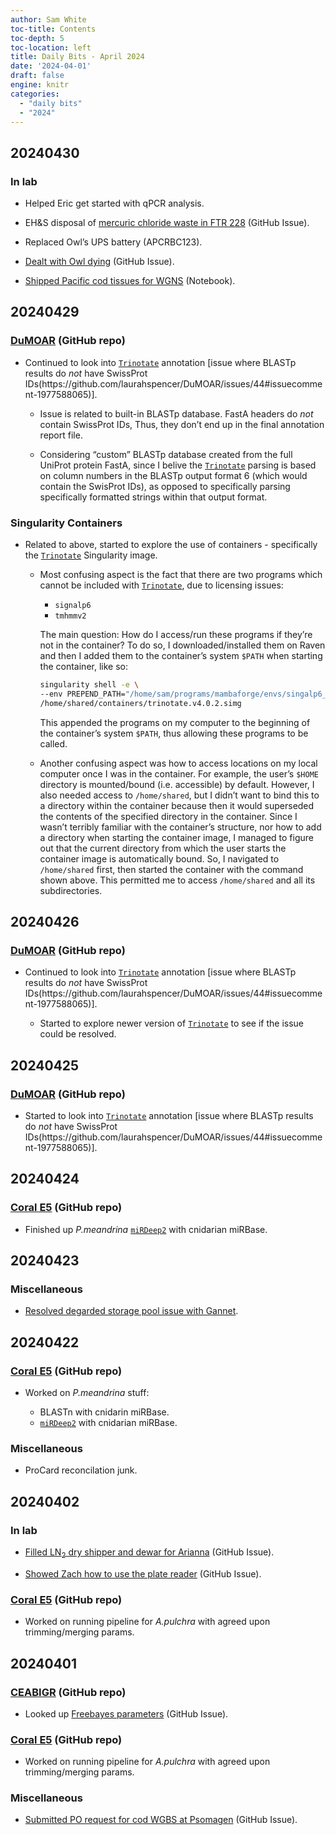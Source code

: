 ```yaml
---
author: Sam White
toc-title: Contents
toc-depth: 5
toc-location: left
title: Daily Bits - April 2024
date: '2024-04-01'
draft: false
engine: knitr
categories: 
  - "daily bits"
  - "2024"
---
```

## 20240430

### In lab

- Helped Eric get started with qPCR analysis.

- EH&S disposal of [mercuric chloride waste in FTR 228](https://github.com/RobertsLab/resources/issues/1536) (GitHub Issue).

- Replaced Owl's UPS battery (APCRBC123).

- [Dealt with Owl dying](https://github.com/RobertsLab/resources/issues/1882) (GitHub Issue).

- [Shipped Pacific cod tissues for WGNS](../2024-04-30-Samples-Submitted---Pacific-Cod-40-Tissue-Samples-for-WGBS-at-Psomagen/index.qmd) (Notebook).

## 20240429

### [DuMOAR](https://github.com/laurahspencer/DuMOAR) (GitHub repo)

- Continued to look into [`Trinotate`](https://github.com/Trinotate/Trinotate/wiki) annotation [issue where BLASTp results do _not_ have SwissProt IDs(https://github.com/laurahspencer/DuMOAR/issues/44#issuecomment-1977588065)].

  - Issue is related to built-in BLASTp database. FastA headers do _not_ contain SwissProt IDs, Thus, they don't end up in the final annotation report file.

  - Considering "custom" BLASTp database created from the full UniProt protein FastA, since I belive the [`Trinotate`](https://github.com/Trinotate/Trinotate/wiki) parsing is based on column numbers in the BLASTp output format 6 (which would contain the SwisProt IDs), as opposed to specifically parsing specifically formatted strings within that output format.

### Singularity Containers

- Related to above, started to explore the use of containers - specifically the [`Trinotate`](https://github.com/Trinotate/Trinotate/wiki) Singularity image.

  - Most confusing aspect is the fact that there are two programs which cannot be included with [`Trinotate`](https://github.com/Trinotate/Trinotate/wiki), due to licensing issues:

    - `signalp6`
    - `tmhmmv2`

    The main question: How do I access/run these programs if they're not in the container? To do so, I downloaded/installed them on Raven and then I added them to the container's system `$PATH` when starting the container, like so:

    ```bash
    singularity shell -e \
    --env PREPEND_PATH="/home/sam/programs/mambaforge/envs/singalp6_env/bin:/home/shared/tmhmm-2.0c/bin:/home/shared/infernal-1.1.5-linux-intel-gcc/binaries:/home/shared/hmmer-3.4/src" \
    /home/shared/containers/trinotate.v4.0.2.simg
    ```

    This appended the programs on my computer to the beginning of the container's system `$PATH`, thus allowing these programs to be called.

  - Another confusing aspect was how to access locations on my local computer once I was in the container. For example, the user's `$HOME` directory is mounted/bound (i.e. accessible) by default. However, I also needed access to `/home/shared`, but I didn't want to bind this to a directory within the container because then it would superseded the contents of the specified directory in the container. Since I wasn't terribly familiar with the container's structure, nor how to add a directory when starting the container image, I managed to figure out that the current directory from which the user starts the container image is automatically bound. So, I navigated to `/home/shared` first, then started the container with the command shown above. This permitted me to access `/home/shared` and all its subdirectories.

## 20240426

### [DuMOAR](https://github.com/laurahspencer/DuMOAR) (GitHub repo)

- Continued to look into [`Trinotate`](https://github.com/Trinotate/Trinotate/wiki) annotation [issue where BLASTp results do _not_ have SwissProt IDs(https://github.com/laurahspencer/DuMOAR/issues/44#issuecomment-1977588065)].

  - Started to explore newer version of [`Trinotate`](https://github.com/Trinotate/Trinotate/wiki) to see if the issue could be resolved.

## 20240425

### [DuMOAR](https://github.com/laurahspencer/DuMOAR) (GitHub repo)

- Started to look into [`Trinotate`](https://github.com/Trinotate/Trinotate/wiki) annotation [issue where BLASTp results do _not_ have SwissProt IDs(https://github.com/laurahspencer/DuMOAR/issues/44#issuecomment-1977588065)].

## 20240424

### [Coral E5](https://github.com/urol-e5/deep-dive) (GitHub repo)

- Finished up _P.meandrina_ [`miRDeep2`](https://github.com/rajewsky-lab/mirdeep2) with cnidarian miRBase.

## 20240423

### Miscellaneous

- [Resolved degarded storage pool issue with Gannet](../2024-04-23-Computer-Troubleshooting---Gannet-Missing-Storage-Pool/index.qmd).

## 20240422

### [Coral E5](https://github.com/urol-e5/deep-dive) (GitHub repo)

- Worked on _P.meandrina_ stuff:

  - BLASTn with cnidarin miRBase.
  - [`miRDeep2`](https://github.com/rajewsky-lab/mirdeep2) with cnidarian miRBase.

### Miscellaneous

- ProCard reconcilation junk.

## 20240402

### In lab

- [Filled LN<sub>2</sub> dry shipper and dewar for Arianna](https://github.com/RobertsLab/resources/issues/1861) (GitHub Issue).

- [Showed Zach how to use the plate reader](https://github.com/RobertsLab/resources/issues/1860) (GitHub Issue).

### [Coral E5](https://github.com/urol-e5/deep-dive) (GitHub repo)

- Worked on running pipeline for _A.pulchra_ with agreed upon trimming/merging params.

## 20240401

### [CEABIGR](https://github.com/sr320/ceabigr) (GitHub repo)

- Looked up [Freebayes parameters](https://github.com/sr320/ceabigr/issues/109) (GitHub Issue).

### [Coral E5](https://github.com/urol-e5/deep-dive) (GitHub repo)

- Worked on running pipeline for _A.pulchra_ with agreed upon trimming/merging params.

### Miscellaneous

- [Submitted PO request for cod WGBS at Psomagen](https://github.com/RobertsLab/resources/issues/1786) (GitHub Issue).
